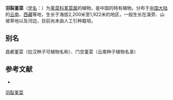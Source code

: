{{Speciesbox
| name = 羽裂堇菜
| status = 
| status_system = 
| image =
| genus = Viola
| species =  forrestiana
| authority = W. Beck.
}}

'''羽裂堇菜'''（[[学名|学名]]：{{lang|la|''Viola forrestiana''}}）为[[堇菜科|堇菜科]][[堇菜属|堇菜属]]的植物，是中国的特有植物。分布于[[中国大陆|中国大陆]]的[[云南|云南]]、[[西藏|西藏]]等地，生长于海拔2,200米至1,922米的地区，一般生长在溪旁、山坡草地以及河边，目前尚未由人工引种栽培。

== 别名 ==
昌都堇菜（拉汉种子可植物名称）、门空堇菜（云南种子植物名录）

== 参考文献 ==
<div class="references-small">
* {{cite web| url =http://www.bioinfo.cn/db05/KmzwSpecies.php?action=view&id=23795| title =羽裂堇菜| work =《中国高等植物数据库全库》| publisher =中国科学院微生物研究所| author =昆明植物研究所| accessdate =2009-02-25| deadurl =yes| archiveurl =https://web.archive.org/web/20160305071447/http://www.bioinfo.cn/db05/KmzwSpecies.php?action=view&id=23795| archivedate =2016-03-05}}
</div>
{{Taxonbar|from=Q15232337}}

[[Category:堇菜属|羽裂堇菜]]


{{植物小作品}}